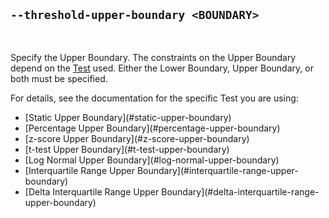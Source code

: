 ## `--threshold-upper-boundary <BOUNDARY>`

<br />

Specify the Upper Boundary.
The constraints on the Upper Boundary depend on the [Test][tests] used.
Either the Lower Boundary, Upper Boundary, or both must be specified.

For details, see the documentation for the specific Test you are using:

<ul>
  <li>[Static Upper Boundary](#static-upper-boundary)</li>
  <li>[Percentage Upper Boundary](#percentage-upper-boundary)</li>
  <li>[z-score Upper Boundary](#z-score-upper-boundary)</li>
  <li>[t-test Upper Boundary](#t-test-upper-boundary)</li>
  <li>[Log Normal Upper Boundary](#log-normal-upper-boundary)</li>
  <li>[Interquartile Range Upper Boundary](#interquartile-range-upper-boundary)</li>
  <li>[Delta Interquartile Range Upper Boundary](#delta-interquartile-range-upper-boundary)</li>
</ul>

[tests]: #--threshold-test-test
